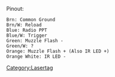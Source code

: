Pinout:
<pre>
Brn: Common Ground
Brn/W: Reload
Blue: Radio PPT
Blue/W: Trigger
Green: Muzzle Flash -
Green/W: ?
Orange: Muzzle Flash + (Also IR LED +)
Orange White: IR LED -
</pre>

[[Category:Lasertag]]